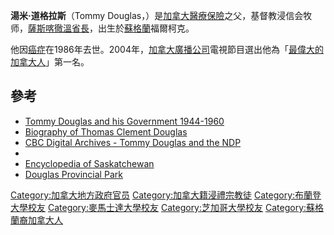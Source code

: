 {{expand|time=2015-01-25T08:38:45+00:00}}
{{no footnotes|time=2015-01-25T08:38:45+00:00}}
'''湯米·道格拉斯'''（Tommy Douglas，{{bd|1904年|10月20日|1986年|2月24日}}）是[[加拿大|加拿大]][[醫療保險|醫療保險]]之父，基督教浸信会牧师，[[薩斯喀徹溫|薩斯喀徹溫]][[省長|省長]]，出生於[[蘇格蘭|蘇格蘭]]福爾柯克。

他因[[癌症|癌症]]在1986年去世。2004年，[[加拿大廣播公司|加拿大廣播公司]]電視節目選出他為「[[最偉大的加拿大人|最偉大的加拿大人]]」第一名。

==參考==
{{Wikiquote}}
*[https://web.archive.org/web/20031209123750/http://www.saskndp.com/history/douglas.html Tommy Douglas and his Government 1944-1960]
*[https://web.archive.org/web/20120307193831/http://www.cupe1975.ca/bursary/burs8.html  Biography of Thomas Clement Douglas]
*[http://www.cbc.ca/archives/categories/politics/parties-leaders/tommy-douglas-and-the-ndp/tc-douglas-politician.html CBC Digital Archives - Tommy Douglas and the NDP] {{Wayback|url=http://www.cbc.ca/archives/categories/politics/parties-leaders/tommy-douglas-and-the-ndp/tc-douglas-politician.html |date=20130621075847 }}
*{{Find a Grave|8262033}}
*[http://esask.uregina.ca/entry/douglas_thomas_clement_1904-86.html Encyclopedia of Saskatchewan] {{Wayback|url=http://esask.uregina.ca/entry/douglas_thomas_clement_1904-86.html |date=20130525070247 }}
*[https://web.archive.org/web/20100702211012/http://www.tpcs.gov.sk.ca/Douglas Douglas Provincial Park]

{{Authority control}}
{{DEFAULTSORT: Douglas, Tommy}}
[[Category:加拿大地方政府官员|Category:加拿大地方政府官员]]
[[Category:加拿大籍浸禮宗教徒|Category:加拿大籍浸禮宗教徒]]
[[Category:布蘭登大學校友|Category:布蘭登大學校友]]
[[Category:麥馬士達大學校友|Category:麥馬士達大學校友]]
[[Category:芝加哥大學校友|Category:芝加哥大學校友]]
[[Category:蘇格蘭裔加拿大人|Category:蘇格蘭裔加拿大人]]
{{canada-bio-stub}}